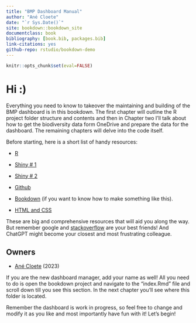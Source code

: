 ```yaml
--- 
title: "BMP Dashboard Manual"
author: "Ané Cloete"
date: "`r Sys.Date()`"
site: bookdown::bookdown_site
documentclass: book
bibliography: [book.bib, packages.bib]
link-citations: yes
github-repo: rstudio/bookdown-demo
---
```


```r

knitr::opts_chunk$set(eval=FALSE)

```

# Hi :)

Everything you need to know to takeover the maintaining and building of the BMP dashboard is in this bookdown. The first chapter will outline the R project folder structure and contents and then in Chapter two I'll talk about how to get the biodiversity data form OneDrive and prepare the data for the dashboard. The remaining chapters will delve into the code itself. 

Before starting, here is a short list of handy resources: 

- [R](https://bookdown.org/yih_huynh/Guide-to-R-Book/)

- [Shiny # 1](https://shiny.posit.co/r/articles/#user-interface)

- [Shiny # 2](https://mastering-shiny.org/)

- [Github](https://happygitwithr.com/existing-github-last)

- [Bookdown](https://bookdown.org/yihui/bookdown/get-started.html) (if you want to know how to make something like this). 

- [HTML and CSS](https://unleash-shiny.rinterface.com/)

These are big and comprehensive resources that will aid you along the way. But remember google and [stackoverflow](https://stackoverflow.com/) are your best friends! And ChatGPT might become your closest and most frustrating colleague. 

## Owners 

- [Ané Cloete](https://www.linkedin.com/in/an%C3%A9-c-95629ab5/) (2023) 

If you are the new dashboard manager, add your name as well! All you need to do is open the bookdown project and navigate to the "index.Rmd" file and scroll down till you see this section. In the next chapter you'll see where this folder is located. 


Remember the dashboard is work in progress, so feel free to change and modify it as you like and most importantly have fun with it! Let's begin!

